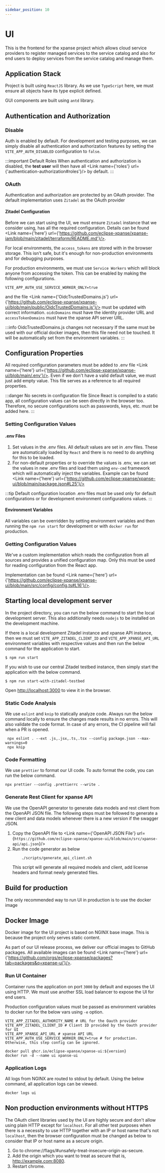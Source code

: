 ```yaml
---
sidebar_position: 10
---
```



# UI

This is the frontend for the xpanse project which allows cloud service providers to register managed services to the
service catalog and also for end users to deploy services from the service catalog and manage them.

## Application Stack

Project is built using `ReactJS` library. As we use `TypeScript` here, we must ensure all objects have its type explicit
defined.

GUI components are built using `antd` library.

## Authentication and Authorization

### Disable

Auth is enabled by default.
For development and testing purposes, we can simply disable all authentication and authorization features by setting the
`VITE_APP_AUTH_DISABLED` configuration to `false`.

:::important Default Roles
When authentication and authorization is disabled,
the **test user** will then have all <Link name={'roles'} url={'authentication-authorization#roles'}/>
by default.
:::

### OAuth

Authentication and authorization are protected by an OAuth provider.
The default implementation uses `Zitadel` as the OAuth provider

#### Zitadel Configuration

Before we can start using the UI, we must ensure `Zitadel` instance that we consider using,
has all the required configuration. Details can be found <Link name={'here'} url={'https://github.com/eclipse-xpanse/xpanse-iam/blob/main/zitadel/terraform/README.md'}/>.

For local environments, the `access_tokens` are stored with in the browser storage.
This isn't safe, but it's enough for non-production environments and for debugging purposes.

For production environments, we must use `Service Workers` which will block anyone from accessing the token.
This can be enabled by making the following configurations.

```dotenv
VITE_APP_AUTH_USE_SERVICE_WORKER_ONLY=true
```

and the file <Link name={'OidcTrustedDomains.js'} url={'https://github.com/eclipse-xpanse/xpanse-ui/blob/main/public/OidcTrustedDomains.js'}/> must be updated with correct information.
`oidcDomains` must have the identity provider URL and `accessTokenDomains` must have the xpanse API server URL.

:::info OidcTrustedDomains.js changes not necessary
If the same must be used with our official docker images, then this file need not be touched. It will be automatically set from the environment variables.
:::

## Configuration Properties

All required configuration parameters must be added to .env
file <Link name={'here'} url={'https://github.com/eclipse-xpanse/xpanse-ui/blob/main/.env'}/>.
Even if we don't have a valid default value, we must just add empty value.
This file serves as a reference to all required properties.

:::danger No secrets in configuration file
Since React is compiled to a static app, all configuration values can be seen directly in the browser too.
Therefore, no secure configurations such as passwords, keys, etc. must be added here.
:::

### Setting Configuration Values

#### .env Files

1. Set values in the .env files.
   All default values are set in .env files.
   These are automatically loaded by `React` and there is no need to do anything for this to be loaded.
2. For non-default properties or to override the values is .env, we can set the values in new .env files and load them
   using `env-cmd` framework which will automatically inject the variables.
   Example can be
   found <Link name={'here'} url={'https://github.com/eclipse-xpanse/xpanse-ui/blob/main/package.json#L25'}/>

:::tip Default configuration location
.env files must be used only for default configurations or for development environment configurations values.
:::

#### Environment Variables

All variables can be overridden by setting environment variables and then running the `npm run start` for development or
with `docker run` for production.

### Getting Configuration Values

We've a custom implementation which reads the configuration from all sources and provides a unified configuration map.
Only this must be used for reading configuration from the React app.

Implementation can be found <Link name={'here'} url={'https://github.com/eclipse-xpanse/xpanse-ui/blob/main/src/config/config.ts#L16'}/>.

## Starting local development server

In the project directory, you can run the below command to start the local development server. This also additionally
needs `nodejs` to be installed on the development machine.

If there is a local development Zitadel instance and xpanse API instance, then we must
set `VITE_APP_ZITADEL_CLIENT_ID` and `VITE_APP_XPANSE_API_URL` environment variables with respective values
and then run the below command for the application to start.

```shell
$ npm run start
```

If you wish to use our central Zitadel testbed instance, then simply start the application with the below command.

```shell
$ npm run start-with-zitadel-testbed
```

Open [http://localhost:3000](http://localhost:3000) to view it in the browser.

### Static Code Analysis

We use `eslint` and `knip` to statically analyze code.
Always run the below command locally to ensure the changes made results in no errors. This will also validate the code
format.
In case of any errors, the CI pipeline will fail when a PR is opened.

```shell
 npx eslint . --ext .js,.jsx,.ts,.tsx --config package.json --max-warnings=0
 npx knip
```

### Code Formatting

We use `prettier` to format our UI code. To auto format the code, you can run the below command.

```shell
npx prettier --config .prettierrc --write .
```

### Generate Rest Client for xpanse API

We use the OpenAPI generator to generate data models and rest client from the OpenAPI JSON file.
The following steps must be followed to generate a new client and data models whenever there is a new version if the
swagger JSON.

1. Copy the OpenAPI file
   to <Link name={'OpenAPI JSON File'} url={`https://github.com/eclipse-xpanse/xpanse-ui/blob/main/src/xpanse-api/api.json`}/>
2. Run the code generator as below
    ```shell
        ./scripts/generate_api_client.sh
    ```
    This script will generate all required models and client, add license headers and format newly generated files.

## Build for production

The only recommended way to run UI in production is to use the docker image

## Docker Image

Docker image for the UI project is based on NGINX base image. This is because the project only serves static content.

As part of our UI release process, we deliver our official images to GitHub packages.
All available images can be found <Link name={'here'} url={'https://github.com/orgs/eclipse-xpanse/packages?tab=packages&q=xpanse-ui'}/>.

### Run UI Container

Container runs the application on port `3000` by default and exposes the UI using HTTP.
We must use another SSL load balancer to expose the UI for end users.

Production configuration values must be passed as environment variables to docker run for the below vars using `-e` option.

```dotenv
VITE_APP_ZITADEL_AUTHORITY_NAME # URL for the Oauth provider
VITE_APP_ZITADEL_CLIENT_ID # Client ID provided by the Oauth provider for UI
VITE_APP_XPANSE_API_URL # xpanse API URL
VITE_APP_AUTH_USE_SERVICE_WORKER_ONLY=true # for production. Otherwise, this step config can be ignored.
```

```shell
docker pull ghcr.io/eclipse-xpanse/xpanse-ui:${version}
docker run -d --name ui xpanse-ui
```

### Application Logs

All logs from NGINX are routed to stdout by default. Using the below command, all application logs can be viewed.

```shell
docker logs ui
```

## Non production environments without HTTPS

The OAuth client libraries used by the UI are highly secure and don't allow using plain HTTP except for `localhost`.
For all other test purposes when there is a necessity to use HTTP together with an IP or host name that's not `localhost`,
then the browser configuration must be changed as below to consider that IP or host name as a secure origin.

1. Go to <!-- vale off --> chrome://flags/#unsafely-treat-insecure-origin-as-secure.<!-- vale on -->
2. Add the origin which you want to treat as secure that is, http://example.com:8080.
3. Restart chrome.
